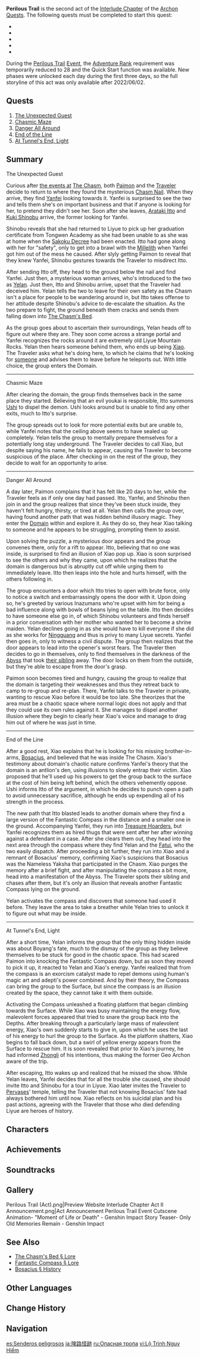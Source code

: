 {{About|the [[Archon Quest]]|the event|Perilous Trail (Event)}}
{{Act Infobox
|image          = Story Card Interlude Chapter Act II.png
|type           = Archon
|chapter        = Interlude Chapter
|actNum         = II
|prev           = The Crane Returns on the Wind
|next           = Inversion of Genesis
|ARReq          = 28
|archonQuestReq = [[Chapter I]]: Act III - [[A New Star Approaches]]
|storyQuestReq  = [[Imperatrix Umbrosa Chapter]]: Act II - [[Transient Dreams]]
|storyQuestReq2 = [[Taurus Iracundus Chapter]]: Act I - [[Rise Up, Golden Soul]]
|worldQuestReq  = [[Wherefore Did the Spiritstone Descend?]]
|worldQuestReq2 = [[A Teapot to Call Home: Part I]]
}}
{{Description|[[The Chasm (Area)|The Chasm]], which had been sealed off for a long time, is now gradually reopening. The once-abandoned place now sees visitors again.<br>However, there seem to be other secrets hidden beneath this mysterious area that has existed since ancient times.<br>For various reasons, people come here in search of answers, as they venture step by step, deep into The Chasm...}}
'''Perilous Trail''' is the second act of the [[Interlude Chapter]] of the [[Archon Quests]]. The following quests must be completed to start this quest:
* {{Quest|A New Star Approaches}}
* {{Quest|Transient Dreams}}
* {{Quest|Rise Up, Golden Soul}}
* {{Quest|Wherefore Did the Spiritstone Descend?}}
* {{Quest|A Teapot to Call Home: Part I}}

During the [[Perilous Trail (Event)|Perilous Trail]] [[Event]], the [[Adventure Rank]] requirement was temporarily reduced to 28 and the Quick Start function was available. New phases were unlocked each day during the first three days, so the full storyline of this act was only available after 2022/06/02.

==Quests==
# [[The Unexpected Guest]]
# [[Chasmic Maze]]
# [[Danger All Around]]
# [[End of the Line (Quest)|End of the Line]]
# [[At Tunnel's End, Light]]

==Summary==
;The Unexpected Guest
Curious after [[Wherefore Did the Spiritstone Descend?|the events at]] [[The Chasm: Underground Mines|The Chasm]], both [[Paimon]] and the [[Traveler]] decide to return to where they found the mysterious [[Chasm Nail]]. When they arrive, they find [[Yanfei]] looking towards it. Yanfei is surprised to see the two and tells them she's on important business and that if anyone is looking for her, to pretend they didn't see her. Soon after she leaves, [[Arataki Itto]] and [[Kuki Shinobu]] arrive, the former looking for Yanfei.

Shinobu reveals that she had returned to Liyue to pick up her graduation certificate from Tongwen Academy as she had been unable to as she was at home when the [[Sakoku Decree]] had been enacted. Itto had gone along with her for "safety", only to get into a brawl with the [[Millelith]] when Yanfei got him out of the mess he caused. After slyly getting Paimon to reveal that they knew Yanfei, Shinobu gestures towards the Traveler to misdirect Itto.

After sending Itto off, they head to the ground below the nail and find Yanfei. Just then, a mysterious woman arrives, who's introduced to the two as [[Yelan]]. Just then, Itto and Shinobu arrive, upset that the Traveler had deceived him. Yelan tells the two to leave for their own safety as the Chasm isn't a place for people to be wandering around in, but Itto takes offense to her attitude despite Shinobu's advice to de-escalate the situation. As the two prepare to fight, the ground beneath them cracks and sends them falling down into [[The Chasm's Bed]].

As the group goes about to ascertain their surroundings, Yelan heads off to figure out where they are. They soon come across a strange portal and Yanfei recognizes the rocks around it are extremely old Liyue Mountain Rocks. Yelan then hears someone behind them, who ends up being [[Xiao]]. The Traveler asks what he's doing here, to which he claims that he's looking for [[Bosacius|someone]] and advises them to leave before he teleports out. With little choice, the group enters the Domain.
----
;Chasmic Maze

After clearing the domain, the group finds themselves back in the same place they started. Believing that an evil youkai is responsible, Itto summons [[Ushi]] to dispel the demon. Ushi looks around but is unable to find any other exits, much to Itto's surprise.

The group spreads out to look for more potential exits but are unable to, while Yanfei notes that the ceiling above seems to have sealed up completely. Yelan tells the group to mentally prepare themselves for a potentially long stay underground. The Traveler decides to call Xiao, but despite saying his name, he fails to appear, causing the Traveler to become suspicious of the place. After checking in on the rest of the group, they decide to wait for an opportunity to arise.
----
;Danger All Around

A day later, Paimon complains that it has felt like 20 days to her, while the Traveler feels as if only one day had passed. Itto, Yanfei, and Shinobu then join in and the group realizes that since they've been stuck inside, they haven't felt hungry, thirsty, or tired at all. Yelan then calls the group over, having found another path that was hidden behind illusory magic. They enter the [[City of Hidden Runes|Domain]] within and explore it. As they do so, they hear Xiao talking to someone and he appears to be struggling, prompting them to assist.

Upon solving the puzzle, a mysterious door appears and the group convenes there, only for a rift to appear. Itto, believing that no one was inside, is surprised to find an illusion of Xiao pop up. Xiao is soon surprised to see the others and why they came, upon which he realizes that the domain is dangerous but is abruptly cut off while urging them to immediately leave. Itto then leaps into the hole and hurts himself, with the others following in.

The group encounters a door which Itto tries to open with brute force, only to notice a switch and embarrassingly opens the door with it. Upon doing so, he's greeted by various Inazumans who're upset with him for being a bad influence along with bowls of beans lying on the table. Itto then decides to have someone else go in, of which Shinobu volunteers and finds herself in a prior conversation with her mother who wanted her to become a shrine maiden. Yelan declines going in as she would have to kill everyone if she did as she works for [[Ningguang]] and thus is privy to many Liyue secrets. Yanfei then goes in, only to witness a civil dispute. The group then realizes that the door appears to lead into the opener's worst fears. The Traveler then decides to go in themselves, only to find themselves in the darkness of the [[Abyss]] that took [[Traveler's Sibling|their sibling]] away. The door locks on them from the outside, but they're able to escape from the door's grasp.

Paimon soon becomes tired and hungry, causing the group to realize that the domain is targeting their weaknesses and thus they retreat back to camp to re-group and re-plan. There, Yanfei talks to the Traveler in private, wanting to rescue Xiao before it would be too late. She theorizes that the area must be a chaotic space where normal logic does not apply and that they could use its own rules against it. She manages to dispel another illusion where they begin to clearly hear Xiao's voice and manage to drag him out of where he was just in time.
----
;End of the Line

After a good rest, Xiao explains that he is looking for his missing brother-in-arms, [[Bosacius]], and believed that he was inside The Chasm. Xiao's testimony about domain's chaotic nature confirms Yanfei's theory that the domain is an antlion's den, using illusions to slowly entrap their victim. Xiao proposed that he'll used up his powers to get the group back to the surface at the cost of him being left behind, which the others vehemently oppose. Ushi informs Itto of the argument, in which he decides to punch open a path to avoid unnecessary sacrifice, although he ends up expending all of his strength in the process.

The new path that Itto blasted leads to another domain where they find a large version of the Fantastic Compass in the distance and a smaller one in the ground. Accompanying Yanfei, they run into [[Treasure Hoarders]], but Yanfei recognizes them as hired thugs that were sent after her after winning against a defendant in a case. After she clears them out, they head into the next area through the compass where they find Yelan and the [[Fatui]], who the two easily dispatch. After proceeding a bit further, they run into Xiao and a remnant of Bosacius' memory, confirming Xiao's suspicions that Bosacius was the Nameless Yaksha that participated in the Chasm. Xiao purges the memory after a brief fight, and after manipulating the compass a bit more, head into a manifestation of the Abyss. The Traveler spots their sibling and chases after them, but it's only an illusion that reveals another Fantastic Compass lying on the ground.

Yelan activates the compass and discovers that someone had used it before. They leave the area to take a breather while Yelan tries to unlock it to figure out what may be inside.
----
;At Tunnel's End, Light

After a short time, Yelan informs the group that the only thing hidden inside was about Boyang's fate, much to the dismay of the group as they believe themselves to be stuck for good in the chaotic space. This had scared Paimon into knocking the Fantastic Compass down, but as soon they moved to pick it up, it reacted to Yelan and Xiao's energy. Yanfei realized that from the compass is an exorcism catalyst made to repel demons using human's magic art and adepti's power combined. And by their theory, the Compass can bring the group to the Surface, but since the compass is an illusion created by the space, they cannot take it with them outside.

Activating the Compass unleashed a floating platform that began climbing towards the Surface. While Xiao was busy maintaining the energy flow, malevolent forces appeared that tried to snare the group back into the Depths. After breaking through a particularly large mass of malevolent energy, Xiao's own suddenly starts to give in, upon which he uses the last of his energy to hurl the group to the Surface. As the platform shatters, Xiao begins to fall back down, but a swirl of yellow energy appears from the Surface to rescue him. It is soon revealed that prior to Xiao's journey, he had informed [[Zhongli]] of his intentions, thus making the former Geo Archon aware of the trip.

After escaping, Itto wakes up and realized that he missed the show. While Yelan leaves, Yanfei decides that for all the trouble she caused, she should invite Itto and Shinobu for a tour in Liyue. Xiao later invites the Traveler to [[Pervases]]' temple, telling the Traveler that not knowing Bosacius' fate had always bothered him until now. Xiao reflects on his suicidal plan and his past actions, agreeing with the Traveler that those who died defending Liyue are heroes of history.

==Characters==
{{Character Appearances|Perilous Trail|type=Act}}

==Achievements==
{{Achievement Topic Table|quest=Perilous Trail}}

==Soundtracks==
{{Soundtracks by Category Table|type=quest}}

==Gallery==
<gallery>
Perilous Trail (Act).png|Preview Website
Interlude Chapter Act II Announcement.png|Act Announcement
Perilous Trail Event Cutscene Animation- "Moment of Life or Death" - Genshin Impact
Story Teaser- Only Old Memories Remain - Genshin Impact
</gallery>

==See Also==
* [[The Chasm's Bed#Lore|The Chasm's Bed &sect; Lore]]
* [[Fantastic Compass#Lore|Fantastic Compass &sect; Lore]]
* [[Bosacius#History|Bosacius &sect; History]]

==Other Languages==
{{Other Languages
|en      = Perilous Trail
|zhs     = 危途疑踪
|zhs_rm  = Wēitú Yízōng
|zht     = 危途疑蹤
|zht_rm  = Wéitú Yízōng
|zh_tl   = Suspicious Trace on the Dangerous Journey
|ja      = 険路怪跡
|ja_rm   = Kenro Kaiseki{{Assumed}}
|ja_tl   = Steep Path
|ko      = {{tt|위험|危險}}한 길, {{tt|수상|殊常}}한 발자취
|ko_tl   = Dangerous Path, Suspicious Trace
|es      = Senderos Peligrosos
|es_tl   = Dangerous Paths
|fr      = Sentier périlleux
|fr_tl   = Perilous Path
|ru      = Опасная тропа
|ru_tl   = Dangerous Path
|th      = ร่องรอยพิศวงบนเส้นทางอันตราย
|th_rm   = Rongroi Phitwong Bon Senthang Antrai
|th_tl   = Mysterious Trace on the Dangerous Path
|vi      = {{tt|Lộ Trình|路程}} {{tt|Nguy Hiểm|危險}}
|vi_tl   = Dangerous Route
|de      = Unheilvoller Pfad
|de_tl   = Baleful Path
|id      = Jalur Berbahaya
|id_tl   = Dangerous Path
|pt      = Trilha Perigosa
|pt_tl   = Dangerous Trail
|tr      = Tehlikeli Yol
|tr_tl   = Dangerous Path
|it      = Sentiero insidioso
|it_tl   = 
}}

==Change History==
{{Change History|2.7}}

==Navigation==
{{Archon Quest Navbox|Interlude Chapter}}

[[es:Senderos peligrosos]]
[[ja:険路怪跡]]
[[ru:Опасная тропа]]
[[vi:Lộ Trình Nguy Hiểm]]